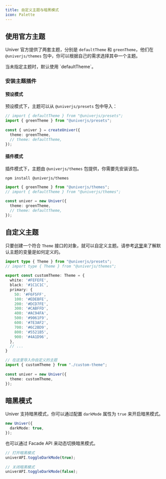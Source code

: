 ```yaml
---
title: 自定义主题与暗黑模式
icon: Palette
---
```


## 使用官方主题

Univer 官方提供了两套主题，分别是 `defaultTheme` 和 `greenTheme`，他们在 `@univerjs/themes` 包中，你可以根据自己的需求选择其中一个主题。

<Callout>
  当未指定主题时，默认使用 `defaultTheme`。
</Callout>

### 安装主题插件

#### 预设模式

预设模式下，主题可以从 `@univerjs/presets` 包中导入：

```typescript
// import { defaultTheme } from "@univerjs/presets";
import { greenTheme } from "@univerjs/presets";
 
const { univer } = createUniver({
  theme: greenTheme,
  // theme: defaultTheme,
});
```

#### 插件模式

插件模式下，主题由 `@univerjs/themes` 包提供，你需要先安装该包。

```package-install
npm install @univerjs/themes
```

```typescript
import { greenTheme } from "@univerjs/themes";
// import { defaultTheme } from "@univerjs/themes";
 
const univer = new Univer({
  theme: greenTheme,
  // theme: defaultTheme,
});
```

## 自定义主题

只要创建一个符合 `Theme` 接口的对象，就可以自定义主题。请参考[这里](/zh-CN/reference/types/theme)来了解默认主题的变量是如何定义的。

```typescript title="custom-theme.ts"
import type { Theme } from "@univerjs/presets";
// import type { Theme } from "@univerjs/themes";
 
export const customTheme: Theme = {
  white: '#FEFEFE',
  black: '#1C1C1C',
  primary: {
    50: '#F6F5FF',
    100: '#EDEBFE',
    200: '#DCD7FE',
    300: '#CABFFD',
    400: '#AC94FA',
    500: '#9061F9',
    600: '#7E3AF2',
    700: '#6C2BD9',
    800: '#5521B5',
    900: '#4A1D96',
  },
  // ...
}
```

```typescript
// 在这里导入你自定义的主题
import { customTheme } from "./custom-theme";
 
const univer = new Univer({
  theme: customTheme,
});
```

## 暗黑模式

Univer 支持暗黑模式，你可以通过配置 `darkMode` 属性为 `true` 来开启暗黑模式。

```typescript
new Univer({
  darkMode: true,
});
```

也可以通过 Facade API 来动态切换暗黑模式。

```typescript
// 打开暗黑模式
univerAPI.toggleDarkMode(true);
 
// 关闭暗黑模式
univerAPI.toggleDarkMode(false);
```
